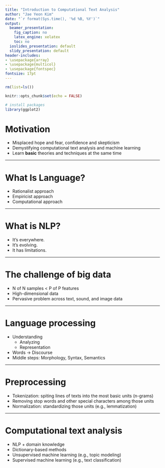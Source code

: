 ```yaml
---
title: "Introduction to Computational Text Analysis"
author: "Jae Yeon Kim"
date: "`r format(Sys.time(), '%d %B, %Y')`"
output:
  beamer_presentation:
    fig_caption: no
    latex_engine: xelatex
    toc: no
  ioslides_presentation: default
  slidy_presentation: default
header-includes:
- \usepackage{array}
- \usepackage{multicol}
- \usepackage{fontspec}
fontsize: 17pt
---
```


```r
rm(list=ls())

knitr::opts_chunk$set(echo = FALSE)

# install packages 
library(ggplot2)

```

# Motivation

- Misplaced hope and fear, confidence and skepticism 
- Demystifying computational text analysis and machine learning
- Learn **basic** theories and techniques at the same time

---   

# What Is Language?

- Rationalist approach 
- Empiricist approach 
- Computational approach 

---

# What is NLP?

- It's everywhere. 
- It's evolving. 
- It has limitations.

---

# The challenge of big data 

- N of N samples < P of P features 
- High-dimensional data 
- Pervasive problem across text, sound, and image data 

---

# Language processing 

- Understanding 
    - Analyzing
    - Representation 
- Words -> Discourse 
- Middle steps: Morphology, Syntax, Semantics 

---

# Preprocessing 

- Tokenization: spiting lines of texts into the most basic units (n-grams)
- Removing stop words and other special characters among those units  
- Normalization: standardizing those units (e.g., lemmatization)

---

# Computational text analysis 

- NLP + domain knowledge
- Dictionary-based methods 
- Unsupervised machine learning (e.g., topic modeling)
- Supervised machine learning (e.g., text classification)
